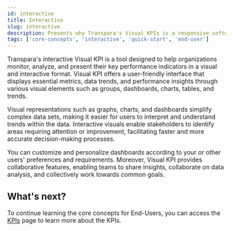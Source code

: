 ```yaml
---
id: interactive
title: Interactive
slug: interactive
description: Presents why Transpara's Visual KPIs is a responsive software.
tags: ['core-concepts', 'interactive', 'quick-start', 'end-user']
---
```


Transpara's interactive Visual KPI is a tool designed to help organizations monitor, analyze, and present their key performance indicators in a visual and interactive format. Visual KPI offers a user-friendly interface that displays essential metrics, data trends, and performance insights through various visual elements such as groups, dashboards, charts, tables, and trends.

Visual representations such as graphs, charts, and dashboards simplify complex data sets, making it easier for users to interpret and understand trends within the data. Interactive visuals enable stakeholders to identify areas requiring attention or improvement, facilitating faster and more accurate decision-making processes. 

You can customize and personalize dashboards according to your or other users' preferences and requirements. Moreover, Visual KPI provides collaborative features, enabling teams to share insights, collaborate on data analysis, and collectively work towards common goals.

## What's next?
To continue learning the core concepts for End-Users, you can access the [KPIs](kpi) page to learn more about the KPIs. 
